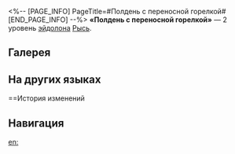 <%-- [PAGE_INFO]
PageTitle=#Полдень с переносной горелкой#
[END_PAGE_INFO] --%>
{{Эйдолон Инфобокс
|Название         = Полдень с переносной горелкой
|Изображение      = Эйдолон Полдень с переносной горелкой.png
|Персонаж         = Рысь
|Уровень          = 2
|Длительность     = 
|Описание         = Когда на союзника со статусом Реакция выживания накладывают {{Доп эффект|ослабления}}, он может избежать 1 {{Доп эффект|ослабления}}.
|Свойство1        = 
|Масштабирование1 = 
}}
'''«Полдень с переносной горелкой»''' — 2 уровень [[эйдолон]]а [[Рысь]].

==Галерея==
{{Галерея|position=left|captionalign=center
|Персонаж Рысь Эйдолон 2.png|Осколок Эйдолона
}}

==На других языках==
{{На других языках
|en   = Noon of Portable Furnace
|zhs  = 便携炉具的正午
|zht  = 便攜爐具的正午
|ja   = ストーブの{{Rubi|傍|そば}}で{{Rubi|過|す}}ごす{{Rubi|正午|しょうご}}
|ko   = 휴대용 버너의 정오
|es   = Mediodía de hornillo portátil
|fr   = Réchaud portatif du midi
|ru   = Полдень с переносной горелкой
|th   = Noon of Portable Furnace
|vi   = Buổi Trưa Lò Sưởi Di Động
|de   = Ein Mittag am tragbaren Herd
|id   = Noon of Portable Furnace
|pt   = Manhã da Fornalha Portátil
}}

==История изменений
{{История изменений|3.5}}

==Навигация==
{{Навык Навбокс|Рысь}}

[[en:]]